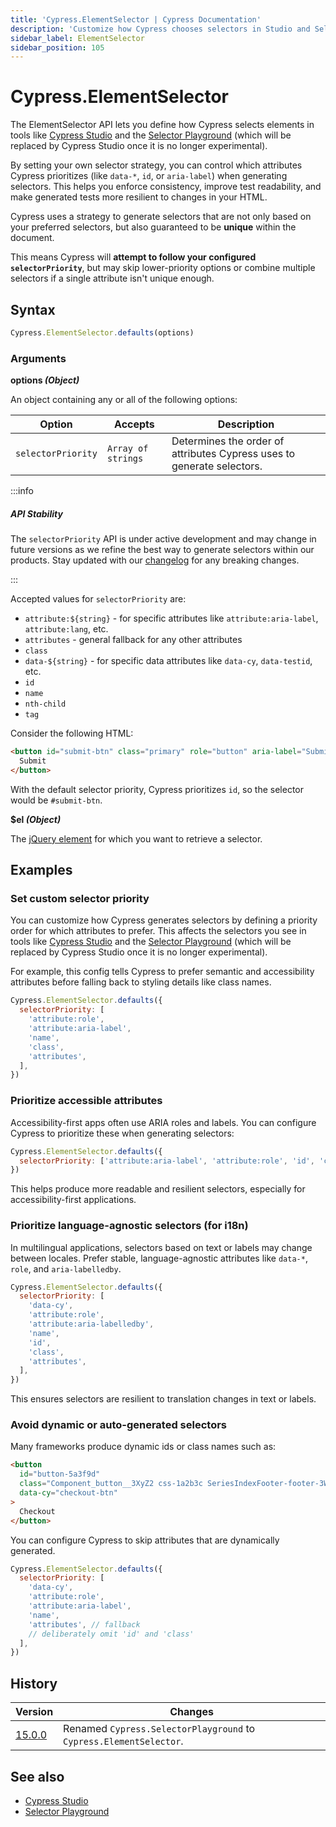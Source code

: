```yaml
---
title: 'Cypress.ElementSelector | Cypress Documentation'
description: 'Customize how Cypress chooses selectors in Studio and Selector Playground by setting your preferred selector strategy.'
sidebar_label: ElementSelector
sidebar_position: 105
---
```


<ProductHeading product="app" />

# Cypress.ElementSelector

The ElementSelector API lets you define how Cypress selects elements in tools like [Cypress Studio](/app/guides/cypress-studio) and the [Selector Playground](/app/core-concepts/open-mode#Selector-Playground) (which will be replaced by Cypress Studio once it is no longer experimental).

By setting your own selector strategy, you can control which attributes Cypress prioritizes (like `data-*`, `id`, or `aria-label`) when generating selectors. This helps you enforce consistency, improve test readability, and make generated tests more resilient to changes in your HTML.

Cypress uses a strategy to generate selectors that are not only based on your preferred selectors, but also guaranteed to be **unique** within the document.

This means Cypress will **attempt to follow your configured `selectorPriority`**, but may skip lower-priority options or combine multiple selectors if a single attribute isn't unique enough.

## Syntax

```javascript
Cypress.ElementSelector.defaults(options)
```

### Arguments

<Icon name="angle-right" /> **options _(Object)_**

An object containing any or all of the following options:

| Option             | Accepts            | Description                                                            |
| ------------------ | ------------------ | ---------------------------------------------------------------------- |
| `selectorPriority` | `Array of strings` | Determines the order of attributes Cypress uses to generate selectors. |

:::info

##### API Stability

The `selectorPriority` API is under active development and may change in future versions as we refine the best way to generate selectors within our products. Stay updated with our [changelog](/app/references/changelog) for any breaking changes.

:::

Accepted values for `selectorPriority` are:

- `attribute:${string}` - for specific attributes like `attribute:aria-label`, `attribute:lang`, etc.
- `attributes` - general fallback for any other attributes
- `class`
- `data-${string}` - for specific data attributes like `data-cy`, `data-testid`, etc.
- `id`
- `name`
- `nth-child`
- `tag`

<DefaultSelectorPriority />

Consider the following HTML:

```html
<button id="submit-btn" class="primary" role="button" aria-label="Submit">
  Submit
</button>
```

With the default selector priority, Cypress prioritizes `id`, so the selector would be `#submit-btn`.

<Icon name="angle-right" /> **$el _(Object)_**

The [jQuery element](http://api.jquery.com/Types/#jQuery) for which you want to retrieve a selector.

## Examples

### Set custom selector priority

You can customize how Cypress generates selectors by defining a priority order for which attributes to prefer. This affects the selectors you see in tools like [Cypress Studio](/app/guides/cypress-studio) and the [Selector Playground](/app/core-concepts/open-mode#Selector-Playground) (which will be replaced by Cypress Studio once it is no longer experimental).

For example, this config tells Cypress to prefer semantic and accessibility attributes before falling back to styling details like class names.

```javascript
Cypress.ElementSelector.defaults({
  selectorPriority: [
    'attribute:role',
    'attribute:aria-label',
    'name',
    'class',
    'attributes',
  ],
})
```

### Prioritize accessible attributes

Accessibility-first apps often use ARIA roles and labels. You can configure Cypress to prioritize these when generating selectors:

```js
Cypress.ElementSelector.defaults({
  selectorPriority: ['attribute:aria-label', 'attribute:role', 'id', 'class'],
})
```

This helps produce more readable and resilient selectors, especially for accessibility-first applications.

### Prioritize language-agnostic selectors (for i18n)

In multilingual applications, selectors based on text or labels may change between locales. Prefer stable, language-agnostic attributes like `data-*`, `role`, and `aria-labelledby`.

```js
Cypress.ElementSelector.defaults({
  selectorPriority: [
    'data-cy',
    'attribute:role',
    'attribute:aria-labelledby',
    'name',
    'id',
    'class',
    'attributes',
  ],
})
```

This ensures selectors are resilient to translation changes in text or labels.

### Avoid dynamic or auto-generated selectors

Many frameworks produce dynamic ids or class names such as:

```html
<button
  id="button-5a3f9d"
  class="Component_button__3XyZ2 css-1a2b3c SeriesIndexFooter-footer-3WmRg"
  data-cy="checkout-btn"
>
  Checkout
</button>
```

You can configure Cypress to skip attributes that are dynamically generated.

```js
Cypress.ElementSelector.defaults({
  selectorPriority: [
    'data-cy',
    'attribute:role',
    'attribute:aria-label',
    'name',
    'attributes', // fallback
    // deliberately omit 'id' and 'class'
  ],
})
```

## History

| Version                                    | Changes                                                            |
| ------------------------------------------ | ------------------------------------------------------------------ |
| [15.0.0](/app/references/changelog#15-0-0) | Renamed `Cypress.SelectorPlayground` to `Cypress.ElementSelector`. |

## See also

- [Cypress Studio](/app/guides/cypress-studio)
- [Selector Playground](/app/core-concepts/open-mode#Selector-Playground)
